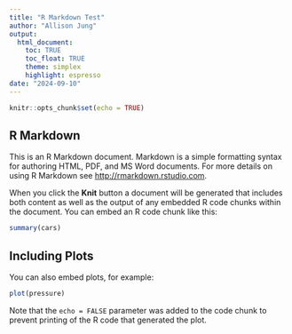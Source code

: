 ```yaml
---
title: "R Markdown Test"
author: "Allison Jung"
output:
  html_document:
    toc: TRUE
    toc_float: TRUE
    theme: simplex
    highlight: espresso
date: "2024-09-10"
---
```


```r
knitr::opts_chunk$set(echo = TRUE)
```

## R Markdown

This is an R Markdown document. Markdown is a simple formatting syntax for authoring HTML, PDF, and MS Word documents. For more details on using R Markdown see <http://rmarkdown.rstudio.com>.

When you click the **Knit** button a document will be generated that includes both content as well as the output of any embedded R code chunks within the document. You can embed an R code chunk like this:

```r
summary(cars)
```

## Including Plots

You can also embed plots, for example:

```r
plot(pressure)
```

Note that the `echo = FALSE` parameter was added to the code chunk to prevent printing of the R code that generated the plot.
